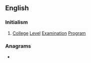 ==English==
{{wikipedia}}

===Initialism===
{{rfc-header|Initialism}}
{{head|en|initialism}}

# [[college|College]] [[level|Level]] [[examination|Examination]] [[program|Program]]

===Anagrams===
* {{anagrams|en|Pelc|plec}}